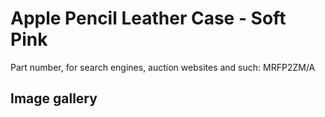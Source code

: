 
# Apple Pencil Leather Case - Soft Pink

Part number, for search engines, auction websites and such: MRFP2ZM/A

## Image gallery

<div style={{ width: '100%', maxWidth: '768px' }}>
<GalleryComponent
    images={[
      {
        original: "/everysource/MRFP2.webp",
        thumbnail: "/everypreview/MRFP2.webp",
      },
      {
        original: "/everysource/MRFP2_AV1.webp",
        thumbnail: "/everypreview/MRFP2_AV1.webp",
      },
      {
        original: "/everysource/MRFP2_AV2.webp",
        thumbnail: "/everypreview/MRFP2_AV2.webp",
      }
    ]}
  />
</div>